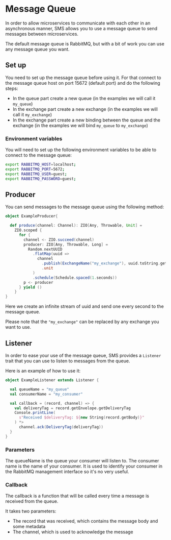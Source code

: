 # Message Queue

In order to allow microservices to communicate with each other in an asynchronous manner, SMS allows you to use a message queue to send messages between microservices.

The default message queue is RabbitMQ, but with a bit of work you can use any message queue you want.

## Set up

You need to set up the message queue before using it. For that connect to the message queue host on port 15672 (default port) and do the following steps:

- In the queue part create a new queue (in the examples we will call it `my_queue`)
- In the exchange part create a new exchange (in the examples we will call it `my_exchange`)
- In the exchange part create a new binding between the queue and the exchange (in the examples we will bind `my_queue` to `my_exchange`)

### Environment variables

You will need to set up the following environment variables to be able to connect to the message queue:

```bash
export RABBITMQ_HOST=localhost;
export RABBITMQ_PORT=5672;
export RABBITMQ_USER=guest;
export RABBITMQ_PASSWORD=guest;
```

## Producer

You can send messages to the message queue using the following method:

```scala
object ExampleProducer{

  def produce(channel: Channel): ZIO[Any, Throwable, Unit] =
    ZIO.scoped {
      for {
        channel <- ZIO.succeed(channel)
        producer: ZIO[Any, Throwable, Long] =
          Random.nextUUID
            .flatMap(uuid =>
              channel
                .publish(ExchangeName("my_exchange"), uuid.toString.getBytes)
                .unit
            )
            .schedule(Schedule.spaced(1.seconds))
        p <- producer
      } yield ()
    }
}
```

Here we create an infinite stream of uuid and send one every second to the message queue.

Please note that the `"my_exchange"` can be replaced by any exchange you want to use.

## Listener

In order to ease your use of the message queue, SMS provides a `Listener` trait that you can use to listen to messages from the queue.

Here is an example of how to use it:

```scala
object ExampleListener extends Listener {

  val queueName = "my_queue"
  val consumerName = "my_consumer"

  val callback = (record, channel) => {
    val deliveryTag = record.getEnvelope.getDeliveryTag
    Console.printLine(
      s"Received $deliveryTag: ${new String(record.getBody)}"
    ) *>
      channel.ack(DeliveryTag(deliveryTag))
  }
}
```

### Parameters

The queueName is the queue your consumer will listen to.
The consumer name is the name of your consumer. It is used to identify your consumer in the RabbitMQ management interface so it's no very useful.

### Callback

The callback is a function that will be called every time a message is received from the queue.

It takes two parameters:

- The record that was received, which contains the message body and some metadata
- The channel, which is used to acknowledge the message
